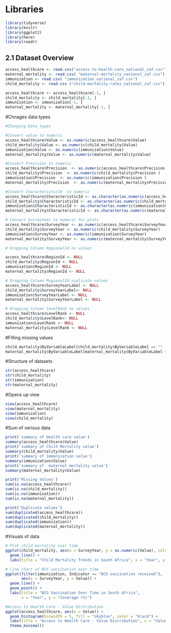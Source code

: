 # Libraries

```{r load-libraries, message=FALSE, warning=FALSE}
library(tidyverse)
library(knitr)
library(ggplot2)
library(here)
library(readr)
```

## 2.1 Dataset Overview

```{r load-data}
access_healthcare <- read.csv("access-to-health-care_national_zaf.csv")
maternal_mortality <- read.csv( "maternal-mortality_national_zaf.csv")
immunization <- read.csv( "immunization_national_zaf.csv")
child_mortality <- read.csv ("child-mortality-rates_national_zaf.csv")

access_healthcare <- access_healthcare[-1, ]
child_mortality <- child_mortality[-1, ]
immunization <- immunization[-1, ]
maternal_mortality <- maternal_mortality[-1, ]

```

#Chnages data types

```{r}
#Changing Data types

#Convert value to numeric         
access_healthcare$Value <- as.numeric(access_healthcare$Value)
child_mortality$Value <- as.numeric(child_mortality$Value)
immunization$Value <- as.numeric(immunization$Value)
maternal_mortality$Value <- as.numeric(maternal_mortality$Value)

#Convert Precision to numeric         
access_healthcare$Precision  <- as.numeric(access_healthcare$Precision )
child_mortality$Precision  <- as.numeric(child_mortality$Precision )
immunization$Precision  <- as.numeric(immunization$Precision )
maternal_mortality$Precision  <- as.numeric(maternal_mortality$Precision )

#Convert CharacteristicId  to numeric         
access_healthcare$CharacteristicId <- as.character(as.numeric(access_healthcare$CharacteristicId))
child_mortality$CharacteristicId <- as.character(as.numeric(child_mortality$CharacteristicId))
immunization$CharacteristicId <- as.character(as.numeric(immunization$CharacteristicId))
maternal_mortality$CharacteristicId <- as.character(as.numeric(maternal_mortality$CharacteristicId))

# Convert SurveyYear to numeric for plots
access_healthcare$SurveyYear <- as.numeric(access_healthcare$SurveyYear)
child_mortality$SurveyYear <- as.numeric(child_mortality$SurveyYear)
immunization$SurveyYear <- as.numeric(immunization$SurveyYear)
maternal_mortality$SurveyYear <- as.numeric(maternal_mortality$SurveyYear)

# Dropping Column RegionalId no values

access_healthcare$RegionId <- NULL
child_mortality$RegionId <- NULL
immunization$RegionId <- NULL
maternal_mortality$RegionId <- NULL

# Dropping Column RegionalId suplicate values
access_healthcare$SurveyYearLabel <- NULL
child_mortality$SurveyYearLabel<- NULL
immunization$SurveyYearLabel <- NULL
maternal_mortality$SurveyYearLabel <- NULL

# Dropping Column levelRank no values
access_healthcare$LevelRank <- NULL
child_mortality$LevelRank<- NULL
immunization$LevelRank <- NULL
maternal_mortality$LevelRank <- NULL
```

#FIlling missing values
```{r}

child_mortality$ByVariableLabel[child_mortality$ByVariableLabel == "" | is.na(child_mortality$ByVariableLabel)] <- "Unknown"
maternal_mortality$ByVariableLabel[maternal_mortality$ByVariableLabel == "" | is.na(maternal_mortality$ByVariableLabel)] <- "Unknown"
```

#Structure of datasets
```{r}
str(access_healthcare)
str(child_mortality)
str(immunization)
str(maternal_mortality)
```
#Opens up view
```{r}
view(access_healthcare)
view(maternal_mortality)
view(immunization)
view(child_mortality)

```
#Sum of verious data

```{r data-quality}
print('summary of Health care value')
summary(access_healthcare$Value)
print('summary of Child Mortality value')
summary(child_mortality$Value)
print('summary of immunization value')
summary(immunization$Value)
print('summary of  maternal mortality value')
summary(maternal_mortality$Value)

print('Missing Values')
sum(is.na(access_healthcare))
sum(is.na(child_mortality))
sum(is.na(immunization))
sum(is.na(maternal_mortality))

print('Duplicate values')
sum(duplicated(access_healthcare))
sum(duplicated(child_mortality)) 
sum(duplicated(immunization)) 
sum(duplicated(maternal_mortality)) 

```
#Visuals of data

```{r e-analysis}

# Plot child mortality over time
ggplot(child_mortality, aes(x = SurveyYear, y = as.numeric(Value), color = Indicator)) +
  geom_line() +
  labs(title = "Child Mortality Trends in South Africa", x = "Year", y = "Mortality Rate")

# Line chart of BCG vaccination over time
ggplot(filter(immunization, Indicator == "BCG vaccination received"),
       aes(x = SurveyYear, y = Value)) +
  geom_line() +
  geom_point() +
  labs(title = "BCG Vaccination Over Time in South Africa",
       x = "Year", y = "Coverage (%)")

#Access to Health Care - Value Distribution
ggplot(access_healthcare, aes(x = Value)) +
  geom_histogram(binwidth = 5, fill = "skyblue", color = "black") +
  labs(title = "Access to Health Care - Value Distribution", x = "Value", y = "Count") +
  theme_minimal()


```

